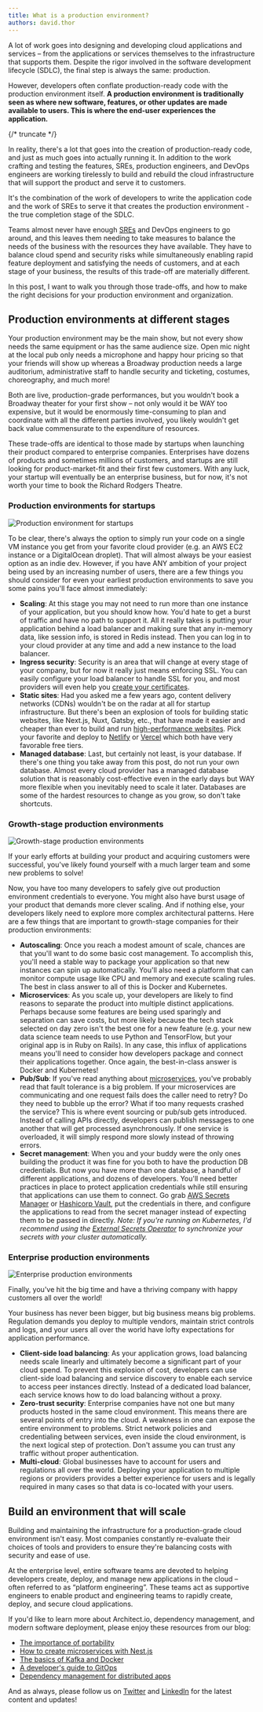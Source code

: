 ```yaml
---
title: What is a production environment?
authors: david.thor
---
```


A lot of work goes into designing and developing cloud applications and services – from the
applications or services themselves to the infrastructure that supports them. Despite the rigor
involved in the software development lifecycle (SDLC), the final step is always the same:
production.

However, developers often conflate production-ready code with the production environment itself. **A
production environment is traditionally seen as where new software, features, or other updates are
made available to users. This is where the end-user experiences the application.**

{/* truncate */}

In reality, there's a lot that goes into the creation of production-ready code, and just as much
goes into actually running it. In addition to the work crafting and testing the features, SREs,
production engineers, and DevOps engineers are working tirelessly to build and rebuild the cloud
infrastructure that will support the product and serve it to customers.

It's the combination of the work of developers to write the application code and the work of SREs to
serve it that creates the production environment - the true completion stage of the SDLC.

Teams almost never have enough [SREs](https://www.enov8.com/blog/hiring-an-sre-team/) and DevOps
engineers to go around, and this leaves them needing to take measures to balance the needs of the
business with the resources they have available. They have to balance cloud spend and security risks
while simultaneously enabling rapid feature deployment and satisfying the needs of customers, and at
each stage of your business, the results of this trade-off are materially different.

In this post, I want to walk you through those trade-offs, and how to make the right decisions for
your production environment and organization.

## Production environments at different stages

Your production environment may be the main show, but not every show needs the same equipment or has
the same audience size. Open mic night at the local pub only needs a microphone and happy hour
pricing so that your friends will show up whereas a Broadway production needs a large auditorium,
administrative staff to handle security and ticketing, costumes, choreography, and much more!

Both are live, production-grade performances, but you wouldn't book a Broadway theater for your
first show – not only would it be WAY too expensive, but it would be enormously time-consuming to
plan and coordinate with all the different parties involved, you likely wouldn't get back value
commensurate to the expenditure of resources.

These trade-offs are identical to those made by startups when launching their product compared to
enterprise companies. Enterprises have dozens of products and sometimes millions of customers, and
startups are still looking for product-market-fit and their first few customers. With any luck, your
startup will eventually be an enterprise business, but for now, it's not worth your time to book the
Richard Rodgers Theatre.

### Production environments for startups

![Production environment for startups](https://www.architect.io/wp-content/uploads/2022/03/Production-environments-for-startups_v01-2-1024x656.jpg)

To be clear, there's always the option to simply run your code on a single VM instance you get from
your favorite cloud provider (e.g. an AWS EC2 instance or a DigitalOcean droplet). That will almost
always be your easiest option as an indie dev. However, if you have ANY ambition of your project
being used by an increasing number of users, there are a few things you should consider for even
your earliest production environments to save you some pains you'll face almost immediately:

- **Scaling**: At this stage you may not need to run more than one instance of your application, but
  you should know how. You'd hate to get a burst of traffic and have no path to support it. All it
  really takes is putting your application behind a load balancer and making sure that any in-memory
  data, like session info, is stored in Redis instead. Then you can log in to your cloud provider at
  any time and add a new instance to the load balancer.
- **Ingress security**: Security is an area that will change at every stage of your company, but for
  now it really just means enforcing SSL. You can easily configure your load balancer to handle SSL
  for you, and most providers will even help you
  [create your certificates](https://docs.digitalocean.com/products/networking/load-balancers/how-to/ssl-termination/).
- **Static sites**: Had you asked me a few years ago, content delivery networks (CDNs) wouldn't be
  on the radar at all for startup infrastructure. But there's been an explosion of tools for
  building static websites, like Next.js, Nuxt, Gatsby, etc., that have made it easier and cheaper
  than ever to build and run
  [high-performance websites](https://requestmetrics.com/web-performance/measure-web-performance).
  Pick your favorite and deploy to [Netlify](https://netlify.com/) or [Vercel](https://vercel.com/)
  which both have very favorable free tiers.
- **Managed database**: Last, but certainly not least, is your database. If there's one thing you
  take away from this post, do not run your own database. Almost every cloud provider has a managed
  database solution that is reasonably cost-effective even in the early days but WAY more flexible
  when you inevitably need to scale it later. Databases are some of the hardest resources to change
  as you grow, so don't take shortcuts.

### Growth-stage production environments

![Growth-stage production environments](https://www.architect.io/wp-content/uploads/2022/03/Growth-stage-production-environments_v01-1024x576.jpg)

If your early efforts at building your product and acquiring customers were successful, you've
likely found yourself with a much larger team and some new problems to solve!

Now, you have too many developers to safely give out production environment credentials to everyone.
You might also have burst usage of your product that demands more clever scaling. And if nothing
else, your developers likely need to explore more complex architectural patterns. Here are a few
things that are important to growth-stage companies for their production environments:

- **Autoscaling**: Once you reach a modest amount of scale, chances are that you'll want to do some
  basic cost management. To accomplish this, you'll need a stable way to package your application so
  that new instances can spin up automatically. You'll also need a platform that can monitor compute
  usage like CPU and memory and execute scaling rules. The best in class answer to all of this is
  Docker and Kubernetes.
- **Microservices**: As you scale up, your developers are likely to find reasons to separate the
  product into multiple distinct applications. Perhaps because some features are being used
  sparingly and separation can save costs, but more likely because the tech stack selected on day
  zero isn't the best one for a new feature (e.g. your new data science team needs to use Python and
  TensorFlow, but your original app is in Ruby on Rails). In any case, this influx of applications
  means you'll need to consider how developers package and connect their applications together. Once
  again, the best-in-class answer is Docker and Kubernetes!
- **Pub/Sub**: If you've read anything about
  [microservices](https://www.plutora.com/blog/microservices-architecture-an-engineers-complete-guide),
  you've probably read that fault tolerance is a big problem. If your microservices are
  communicating and one request fails does the caller need to retry? Do they need to bubble up the
  error? What if too many requests crashed the service? This is where event sourcing or pub/sub gets
  introduced. Instead of calling APIs directly, developers can publish messages to one another that
  will get processed asynchronously. If one service is overloaded, it will simply respond more
  slowly instead of throwing errors.
- **Secret management**: When you and your buddy were the only ones building the product it was fine
  for you both to have the production DB credentials. But now you have more than one database, a
  handful of different applications, and dozens of developers. You'll need better practices in place
  to protect application credentials while still ensuring that applications can use them to connect.
  Go grab [AWS Secrets Manager](https://aws.amazon.com/secrets-manager/) or
  [Hashicorp Vault](https://www.vaultproject.io/), put the credentials in there, and configure the
  applications to read from the secret manager instead of expecting them to be passed in directly.
  _Note: If you're running on Kubernetes, I'd recommend using the
  [External Secrets Operator](https://external-secrets.io/) to synchronize your secrets with your
  cluster automatically._

### Enterprise production environments

![Enterprise production environments](https://www.architect.io/wp-content/uploads/2022/03/Enterprise-production-environments_v01-1024x678.jpg)

Finally, you've hit the big time and have a thriving company with happy customers all over the
world!

Your business has never been bigger, but big business means big problems. Regulation demands you
deploy to multiple vendors, maintain strict controls and logs, and your users all over the world
have lofty expectations for application performance.

- **Client-side load balancing**: As your application grows, load balancing needs scale linearly and
  ultimately become a significant part of your cloud spend. To prevent this explosion of cost,
  developers can use client-side load balancing and service discovery to enable each service to
  access peer instances directly. Instead of a dedicated load balancer, each service knows how to do
  load balancing without a proxy.
- **Zero-trust security**: Enterprise companies have not one but many products hosted in the same
  cloud environment. This means there are several points of entry into the cloud. A weakness in one
  can expose the entire environment to problems. Strict network policies and credentialing between
  services, even inside the cloud environment, is the next logical step of protection. Don't assume
  you can trust any traffic without proper authentication.
- **Multi-cloud**: Global businesses have to account for users and regulations all over the world.
  Deploying your application to multiple regions or providers provides a better experience for users
  and is legally required in many cases so that data is co-located with your users.

## Build an environment that will scale

Building and maintaining the infrastructure for a production-grade cloud environment isn't easy.
Most companies constantly re-evaluate their choices of tools and providers to ensure they're
balancing costs with security and ease of use.

At the enterprise level, entire software teams are devoted to helping developers create, deploy, and
manage new applications in the cloud – often referred to as “platform engineering”. These teams act
as supportive engineers to enable product and engineering teams to rapidly create, deploy, and
secure cloud applications.

If you'd like to learn more about Architect.io, dependency management, and modern software
deployment, please enjoy these resources from our blog:

- [The importance of portability](https://www.architect.io/blog/2020-03-24/the-importance-of-portability/)
- [How to create microservices with Nest.js](https://www.architect.io/blog/2020-09-08/creating-microservices-nestjs/)
- [The basics of Kafka and Docker](https://www.architect.io/blog/2021-01-26/kafka-docker-tutorial/)
- [A developer's guide to GitOps](https://www.architect.io/blog/2021-01-11/gitops-developers-guide/)
- [Dependency management for distributed apps](https://www.architect.io/blog/2020-09-16/why-distributed-apps-need-dependency-management/)

And as always, please follow us on [Twitter](https://twitter.com/architect_team) and
[LinkedIn](https://www.linkedin.com/company/architect-io/) for the latest content and updates!
